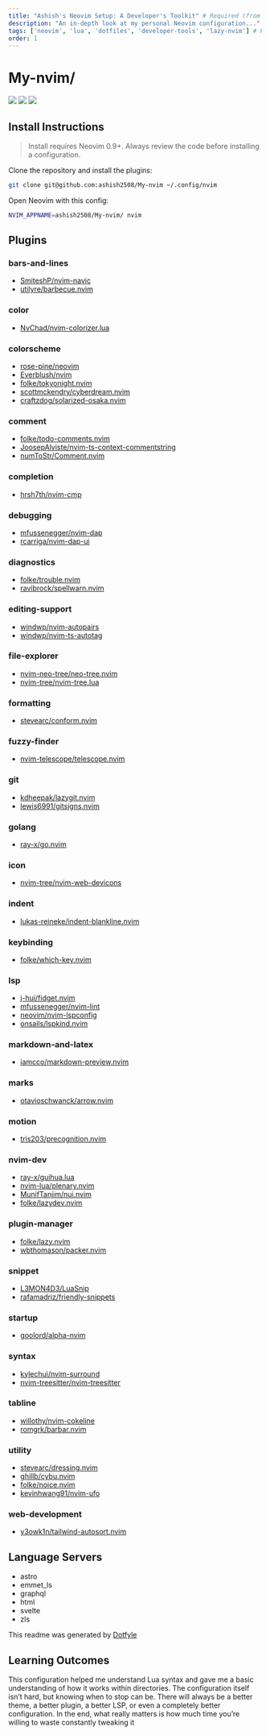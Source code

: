 ```yaml
---
title: "Ashish's Neovim Setup: A Developer's Toolkit" # Required (from base schema)
description: "An in-depth look at my personal Neovim configuration..." # Required
tags: ['neovim', 'lua', 'dotfiles', 'developer-tools', 'lazy-nvim'] # Required
order: 1
---
```


# My-nvim/

<a href="https://dotfyle.com/ashish2508/my-nvim"><img src="https://dotfyle.com/ashish2508/my-nvim/badges/plugins?style=flat" /></a>
<a href="https://dotfyle.com/ashish2508/my-nvim"><img src="https://dotfyle.com/ashish2508/my-nvim/badges/leaderkey?style=flat" /></a>
<a href="https://dotfyle.com/ashish2508/my-nvim"><img src="https://dotfyle.com/ashish2508/my-nvim/badges/plugin-manager?style=flat" /></a>


## Install Instructions

 > Install requires Neovim 0.9+. Always review the code before installing a configuration.

Clone the repository and install the plugins:

```bash
git clone git@github.com:ashish2508/My-nvim ~/.config/nvim
```

Open Neovim with this config:

```sh
NVIM_APPNAME=ashish2508/My-nvim/ nvim
```

## Plugins

### bars-and-lines

+ [SmiteshP/nvim-navic](https://dotfyle.com/plugins/SmiteshP/nvim-navic)
+ [utilyre/barbecue.nvim](https://dotfyle.com/plugins/utilyre/barbecue.nvim)
### color

+ [NvChad/nvim-colorizer.lua](https://dotfyle.com/plugins/NvChad/nvim-colorizer.lua)
### colorscheme

+ [rose-pine/neovim](https://dotfyle.com/plugins/rose-pine/neovim)
+ [Everblush/nvim](https://dotfyle.com/plugins/Everblush/nvim)
+ [folke/tokyonight.nvim](https://dotfyle.com/plugins/folke/tokyonight.nvim)
+ [scottmckendry/cyberdream.nvim](https://dotfyle.com/plugins/scottmckendry/cyberdream.nvim)
+ [craftzdog/solarized-osaka.nvim](https://dotfyle.com/plugins/craftzdog/solarized-osaka.nvim)
### comment

+ [folke/todo-comments.nvim](https://dotfyle.com/plugins/folke/todo-comments.nvim)
+ [JoosepAlviste/nvim-ts-context-commentstring](https://dotfyle.com/plugins/JoosepAlviste/nvim-ts-context-commentstring)
+ [numToStr/Comment.nvim](https://dotfyle.com/plugins/numToStr/Comment.nvim)
### completion

+ [hrsh7th/nvim-cmp](https://dotfyle.com/plugins/hrsh7th/nvim-cmp)
### debugging

+ [mfussenegger/nvim-dap](https://dotfyle.com/plugins/mfussenegger/nvim-dap)
+ [rcarriga/nvim-dap-ui](https://dotfyle.com/plugins/rcarriga/nvim-dap-ui)
### diagnostics

+ [folke/trouble.nvim](https://dotfyle.com/plugins/folke/trouble.nvim)
+ [ravibrock/spellwarn.nvim](https://dotfyle.com/plugins/ravibrock/spellwarn.nvim)
### editing-support

+ [windwp/nvim-autopairs](https://dotfyle.com/plugins/windwp/nvim-autopairs)
+ [windwp/nvim-ts-autotag](https://dotfyle.com/plugins/windwp/nvim-ts-autotag)
### file-explorer

+ [nvim-neo-tree/neo-tree.nvim](https://dotfyle.com/plugins/nvim-neo-tree/neo-tree.nvim)
+ [nvim-tree/nvim-tree.lua](https://dotfyle.com/plugins/nvim-tree/nvim-tree.lua)
### formatting

+ [stevearc/conform.nvim](https://dotfyle.com/plugins/stevearc/conform.nvim)
### fuzzy-finder

+ [nvim-telescope/telescope.nvim](https://dotfyle.com/plugins/nvim-telescope/telescope.nvim)
### git

+ [kdheepak/lazygit.nvim](https://dotfyle.com/plugins/kdheepak/lazygit.nvim)
+ [lewis6991/gitsigns.nvim](https://dotfyle.com/plugins/lewis6991/gitsigns.nvim)
### golang

+ [ray-x/go.nvim](https://dotfyle.com/plugins/ray-x/go.nvim)
### icon

+ [nvim-tree/nvim-web-devicons](https://dotfyle.com/plugins/nvim-tree/nvim-web-devicons)
### indent

+ [lukas-reineke/indent-blankline.nvim](https://dotfyle.com/plugins/lukas-reineke/indent-blankline.nvim)
### keybinding

+ [folke/which-key.nvim](https://dotfyle.com/plugins/folke/which-key.nvim)
### lsp

+ [j-hui/fidget.nvim](https://dotfyle.com/plugins/j-hui/fidget.nvim)
+ [mfussenegger/nvim-lint](https://dotfyle.com/plugins/mfussenegger/nvim-lint)
+ [neovim/nvim-lspconfig](https://dotfyle.com/plugins/neovim/nvim-lspconfig)
+ [onsails/lspkind.nvim](https://dotfyle.com/plugins/onsails/lspkind.nvim)
### markdown-and-latex

+ [iamcco/markdown-preview.nvim](https://dotfyle.com/plugins/iamcco/markdown-preview.nvim)
### marks

+ [otavioschwanck/arrow.nvim](https://dotfyle.com/plugins/otavioschwanck/arrow.nvim)
### motion

+ [tris203/precognition.nvim](https://dotfyle.com/plugins/tris203/precognition.nvim)
### nvim-dev

+ [ray-x/guihua.lua](https://dotfyle.com/plugins/ray-x/guihua.lua)
+ [nvim-lua/plenary.nvim](https://dotfyle.com/plugins/nvim-lua/plenary.nvim)
+ [MunifTanjim/nui.nvim](https://dotfyle.com/plugins/MunifTanjim/nui.nvim)
+ [folke/lazydev.nvim](https://dotfyle.com/plugins/folke/lazydev.nvim)
### plugin-manager

+ [folke/lazy.nvim](https://dotfyle.com/plugins/folke/lazy.nvim)
+ [wbthomason/packer.nvim](https://dotfyle.com/plugins/wbthomason/packer.nvim)
### snippet

+ [L3MON4D3/LuaSnip](https://dotfyle.com/plugins/L3MON4D3/LuaSnip)
+ [rafamadriz/friendly-snippets](https://dotfyle.com/plugins/rafamadriz/friendly-snippets)
### startup

+ [goolord/alpha-nvim](https://dotfyle.com/plugins/goolord/alpha-nvim)
### syntax

+ [kylechui/nvim-surround](https://dotfyle.com/plugins/kylechui/nvim-surround)
+ [nvim-treesitter/nvim-treesitter](https://dotfyle.com/plugins/nvim-treesitter/nvim-treesitter)
### tabline

+ [willothy/nvim-cokeline](https://dotfyle.com/plugins/willothy/nvim-cokeline)
+ [romgrk/barbar.nvim](https://dotfyle.com/plugins/romgrk/barbar.nvim)
### utility

+ [stevearc/dressing.nvim](https://dotfyle.com/plugins/stevearc/dressing.nvim)
+ [ghillb/cybu.nvim](https://dotfyle.com/plugins/ghillb/cybu.nvim)
+ [folke/noice.nvim](https://dotfyle.com/plugins/folke/noice.nvim)
+ [kevinhwang91/nvim-ufo](https://dotfyle.com/plugins/kevinhwang91/nvim-ufo)
### web-development

+ [y3owk1n/tailwind-autosort.nvim](https://dotfyle.com/plugins/y3owk1n/tailwind-autosort.nvim)
## Language Servers

+ astro
+ emmet_ls
+ graphql
+ html
+ svelte
+ zls


 This readme was generated by [Dotfyle](https://dotfyle.com)


## Learning Outcomes
This configuration helped me understand Lua syntax and gave me a basic understanding of how it works within directories. The configuration itself isn’t hard, but knowing when to stop can be. There will always be a better theme, a better plugin, a better LSP, or even a completely better configuration. In the end, what really matters is how much time you’re willing to waste constantly tweaking it
